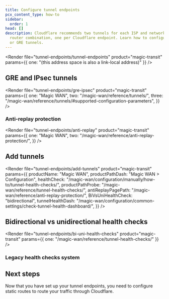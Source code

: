 ```yaml
---
title: Configure tunnel endpoints
pcx_content_type: how-to
sidebar:
  order: 1
head: []
description: Cloudflare recommends two tunnels for each ISP and network location
  router combination, one per Cloudflare endpoint. Learn how to configure IPsec
  or GRE tunnels.
---
```



<Render
	file="tunnel-endpoints/tunnel-endpoints"
	product="magic-transit"
	params={{ one: "(this address space is also a link-local address)" }}
/>

## GRE and IPsec tunnels

<Render
	file="tunnel-endpoints/gre-ipsec"
	product="magic-transit"
	params={{
		one: "Magic WAN",
		two: "/magic-wan/reference/tunnels/",
		three: "/magic-wan/reference/tunnels/#supported-configuration-parameters",
	}}
/>

### Anti-replay protection

<Render
	file="tunnel-endpoints/anti-replay"
	product="magic-transit"
	params={{
		one: "Magic WAN",
		two: "/magic-wan/reference/anti-replay-protection/",
	}}
/>

## Add tunnels

<Render
	file="tunnel-endpoints/add-tunnels"
	product="magic-transit"
	params={{
		productName: "Magic WAN",
		productPathDash: "Magic WAN > Configuration",
		healthCheck:
			"/magic-wan/configuration/manually/how-to/tunnel-health-checks/",
		productPathProbe: "/magic-wan/reference/tunnel-health-checks/",
		antiReplayPagePath: "/magic-wan/reference/anti-replay-protection/",
		BiVsUniHealthCheck: "bidirectional",
		tunnelHealthDash:
			"/magic-wan/configuration/common-settings/check-tunnel-health-dashboard/",
	}}
/>

## Bidirectional vs unidirectional health checks

<Render
	file="tunnel-endpoints/bi-uni-health-checks"
	product="magic-transit"
	params={{ one: "/magic-wan/reference/tunnel-health-checks/" }}
/>

### Legacy health checks system

<Render file="legacy-hc-system" product="magic-transit" />

## Next steps

Now that you have set up your tunnel endpoints, you need to configure <GlossaryTooltip term="static route" link="/magic-wan/configuration/manually/how-to/configure-static-routes/">static routes</GlossaryTooltip> to route your traffic through Cloudflare.
